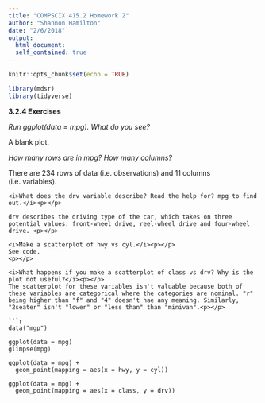 ```yaml
---
title: "COMPSCIX 415.2 Homework 2"
author: "Shannon Hamilton"
date: "2/6/2018"
output: 
  html_document:
  self_contained: true
---
```


```r
knitr::opts_chunk$set(echo = TRUE)
```

```r
library(mdsr)
library(tidyverse)
```

<b> 3.2.4 Exercises </b>


<i>Run ggplot(data = mpg). What do you see?</i> <p></p>
A blank plot.<p></p>

<i>How many rows are in mpg? How many columns?</i><p></p>
There are 234 rows of data (i.e. observations) and 11 columns (i.e. variables).<p></p>
```
<i>What does the drv variable describe? Read the help for? mpg to find out.</i><p></p>

drv describes the driving type of the car, which takes on three potential values: front-wheel drive, reel-wheel drive and four-wheel drive. <p></p>

<i>Make a scatterplot of hwy vs cyl.</i><p></p>
See code.
<p></p>

<i>What happens if you make a scatterplot of class vs drv? Why is the plot not useful?</i><p></p>
The scatterplot for these variables isn't valuable because both of these variables are categorical where the categories are nominal. "r" being higher than "f" and "4" doesn't hae any meaning. Similarly, "2seater" isn't "lower" or "less than" than "minivan".<p></p>

```r
data("mgp")

ggplot(data = mpg)
glimpse(mpg)

ggplot(data = mpg) + 
  geom_point(mapping = aes(x = hwy, y = cyl))

ggplot(data = mpg) + 
  geom_point(mapping = aes(x = class, y = drv))
```

